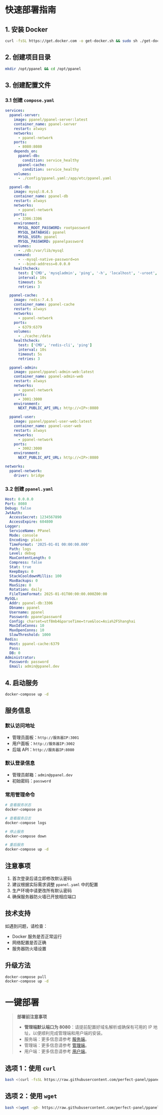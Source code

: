 # 快速部署指南

## 1. 安装 Docker

```bash
curl -fsSL https://get.docker.com -o get-docker.sh && sudo sh ./get-docker.sh
```

## 2. 创建项目目录

```bash
mkdir /opt/ppanel && cd /opt/ppanel
```

## 3. 创建配置文件

### 3.1 创建 `compose.yaml`

```yaml
services:
  ppanel-server:
    image: ppanel/ppanel-server:latest
    container_name: ppanel-server
    restart: always
    networks:
      - ppanel-network
    ports:
      - 8080:8080
    depends_on:
      ppanel-db:
        condition: service_healthy
      ppanel-cache:
        condition: service_healthy
    volumes:
      - ./config/ppanel.yaml:/app/etc/ppanel.yaml

  ppanel-db:
    image: mysql:8.4.5
    container_name: ppanel-db
    restart: always
    networks:
      - ppanel-network
    ports:
      - 3306:3306
    environment:
      MYSQL_ROOT_PASSWORD: rootpassword
      MYSQL_DATABASE: ppanel
      MYSQL_USER: ppanel
      MYSQL_PASSWORD: ppanelpassword
    volumes:
      - ./db:/var/lib/mysql
    command:
      - --mysql-native-password=on
      - --bind-address=0.0.0.0
    healthcheck:
      test: ['CMD', 'mysqladmin', 'ping', '-h', 'localhost', '-uroot', '-prootpassword']
      interval: 10s
      timeout: 5s
      retries: 3

  ppanel-cache:
    image: redis:7.4.5
    container_name: ppanel-cache
    restart: always
    networks:
      - ppanel-network
    ports:
      - 6379:6379
    volumes:
      - ./cache:/data
    healthcheck:
      test: ['CMD', 'redis-cli', 'ping']
      interval: 10s
      timeout: 5s
      retries: 3

  ppanel-admin:
    image: ppanel/ppanel-admin-web:latest
    container_name: ppanel-admin-web
    restart: always
    networks:
      - ppanel-network
    ports:
      - 3001:3000
    environment:
      NEXT_PUBLIC_API_URL: http://<IP>:8080

  ppanel-user:
    image: ppanel/ppanel-user-web:latest
    container_name: ppanel-user-web
    restart: always
    networks:
      - ppanel-network
    ports:
      - 3002:3000
    environment:
      NEXT_PUBLIC_API_URL: http://<IP>:8080

networks:
  ppanel-network:
    driver: bridge
```

### 3.2 创建 `ppanel.yaml`

```yaml
Host: 0.0.0.0
Port: 8080
Debug: false
JwtAuth:
  AccessSecret: 1234567890
  AccessExpire: 604800
Logger:
  ServiceName: PPanel
  Mode: console
  Encoding: plain
  TimeFormat: '2025-01-01 00:00:00.000'
  Path: logs
  Level: debug
  MaxContentLength: 0
  Compress: false
  Stat: true
  KeepDays: 0
  StackCooldownMillis: 100
  MaxBackups: 0
  MaxSize: 0
  Rotation: daily
  FileTimeFormat: 2025-01-01T00:00:00.000Z00:00
MySQL:
  Addr: ppanel-db:3306
  Dbname: ppanel
  Username: ppanel
  Password: ppanelpassword
  Config: charset=utf8mb4&parseTime=true&loc=Asia%2FShanghai
  MaxIdleConns: 10
  MaxOpenConns: 10
  SlowThreshold: 1000
Redis:
  Host: ppanel-cache:6379
  Pass:
  DB: 0
Administrator:
  Password: password
  Email: admin@ppanel.dev
```

## 4. 启动服务

```bash
docker-compose up -d
```

## 服务信息

### 默认访问地址

- 管理员面板：`http://服务器IP:3001`
- 用户面板：`http://服务器IP:3002`
- 后端 API：`http://服务器IP:8080`

### 默认登录信息

- 管理员邮箱：`admin@ppanel.dev`
- 初始密码：`password`

### 常用管理命令

```bash
# 查看服务状态
docker-compose ps

# 查看服务日志
docker-compose logs

# 停止服务
docker-compose down

# 重启服务
docker-compose up -d
```

## 注意事项

1. 首次登录后请立即修改默认密码
2. 建议根据实际需求调整 `ppanel.yaml` 中的配置
3. 生产环境中请更改所有默认密码
4. 确保服务器防火墙已开放相应端口

## 技术支持

如遇到问题，请检查：

- Docker 服务是否正常运行
- 网络配置是否正确
- 服务器防火墙设置

## 升级方法

```bash
docker-compose pull
docker-compose up -d
```

# 一键部署

> **部署前注意事项**
>
> - **管理端默认端口为 8080**：请提前配置好域名解析或确保有可用的 IP 地址，以便顺利完成管理端和用户端的安装。
> - 服务端：更多信息请参考 [服务端](/zh-CN/docs/server/config)。
> - 管理端：更多信息请参考 [管理端](/zh-CN/docs/admin/config)。
> - 用户端：更多信息请参考 [用户端](/zh-CN/docs/user/config)。

## 选项 1：使用 `curl`

```bash
bash <(curl -fsSL https://raw.githubusercontent.com/perfect-panel/ppanel-script/refs/heads/main/install.sh)
```

## 选项 2：使用 `wget`

```bash
bash <(wget -qO- https://raw.githubusercontent.com/perfect-panel/ppanel-script/refs/heads/main/install.sh)
```


<Giscus />
